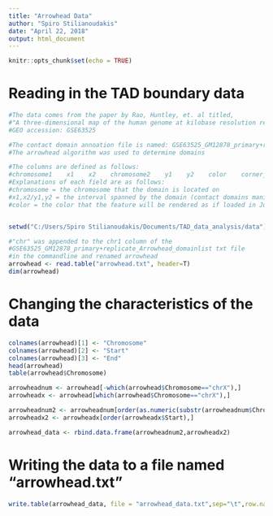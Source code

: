 ```yaml
---
title: "Arrowhead Data"
author: "Spiro Stilianoudakis"
date: "April 22, 2018"
output: html_document
---
```


```r
knitr::opts_chunk$set(echo = TRUE)
```

# Reading in the TAD boundary data

```r
#The data comes from the paper by Rao, Huntley, et. al titled,
#"A three-dimensional map of the human genome at kilobase resolution reveals prinicples of chromatin looping"
#GEO accession: GSE63525

#The contact domain annoation file is named: GSE63525_GM12878_primary+replicate_Arrowhead_domainlist.txt
#The arrowhead algorithm was used to determine domains

#The columns are defined as follows: 
#chromosome1    x1    x2    chromosome2    y1    y2    color    corner_score    Uvar    Lvar    Usign    Lsign
#Explanations of each field are as follows:
#chromosome = the chromosome that the domain is located on
#x1,x2/y1,y2 = the interval spanned by the domain (contact domains manifest as squares on the diagonal of a Hi-C matrix and as such: x1=y1, x2=y2)
#color = the color that the feature will be rendered as if loaded in Juicebox 


setwd("C:/Users/Spiro Stilianoudakis/Documents/TAD_data_analysis/data")

#"chr" was appended to the chr1 column of the
#GSE63525_GM12878_primary+replicate_Arrowhead_domainlist txt file
#in the commandline and renamed arrowhead
arrowhead <- read.table("arrowhead.txt", header=T)
dim(arrowhead)

```

# Changing the characteristics of the data

```r
colnames(arrowhead)[1] <- "Chromosome"
colnames(arrowhead)[2] <- "Start"
colnames(arrowhead)[3] <- "End"
head(arrowhead)
table(arrowhead$Chromosome)

arrowheadnum <- arrowhead[-which(arrowhead$Chromosome=="chrX"),]
arrowheadx <- arrowhead[which(arrowhead$Chromosome=="chrX"),]

arrowheadnum2 <- arrowheadnum[order(as.numeric(substr(arrowheadnum$Chromosome,4,5)), arrowheadnum$Start),]
arrowheadx2 <- arrowheadx[order(arrowheadx$Start),]

arrowhead_data <- rbind.data.frame(arrowheadnum2,arrowheadx2)

```

# Writing the data to a file named "arrowhead.txt"

```r
write.table(arrowhead_data, file = "arrowhead_data.txt",sep="\t",row.names=FALSE)

```

